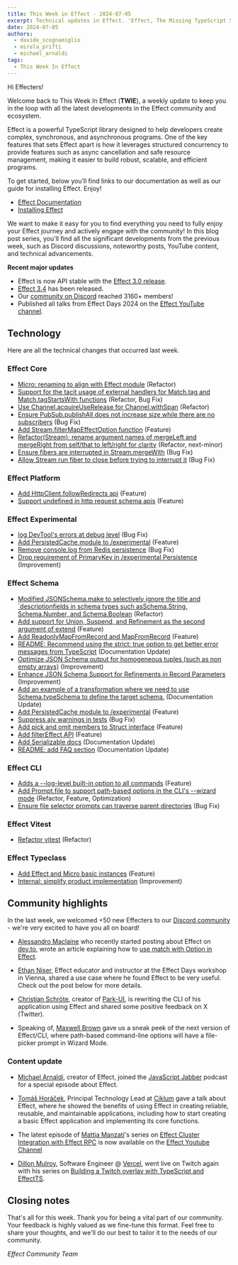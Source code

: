 ```yaml
---
title: This Week in Effect - 2024-07-05
excerpt: Technical updates in Effect. 'Effect, The Missing TypeScript Standard Library' by Tomáš Horáček.
date: 2024-07-05
authors:
  - davide_scognamiglio
  - mirela_prifti
  - michael_arnaldi
tags:
  - This Week In Effect
---
```



Hi Effecters!

Welcome back to This Week In Effect (**TWIE**), a weekly update to keep you in the loop with all the latest developments in the Effect community and ecosystem.

Effect is a powerful TypeScript library designed to help developers create complex, synchronous, and asynchronous programs. One of the key features that sets Effect apart is how it leverages structured concurrency to provide features such as async cancellation and safe resource management, making it easier to build robust, scalable, and efficient programs.

To get started, below you’ll find links to our documentation as well as our guide for installing Effect. Enjoy!

- [Effect Documentation](/docs/getting-started/introduction/)
- [Installing Effect](/docs/getting-started/installation/)

We want to make it easy for you to find everything you need to fully enjoy your Effect journey and actively engage with the community! In this blog post series, you'll find all the significant developments from the previous week, such as Discord discussions, noteworthy posts, YouTube content, and technical advancements.

**Recent major updates**

- Effect is now API stable with the [Effect 3.0 release](https://effect.website/blog/effect-3.0).
- [Effect 3.4](https://effect.website/blog/effect-3.3) has been released.
- Our [community on Discord](https://discord.gg/effect-ts) reached 3160+ members!
- Published all talks from Effect Days 2024 on the [Effect YouTube channel](https://www.youtube.com/@effect-ts).

## Technology

Here are all the technical changes that occurred last week.

### Effect Core

- [Micro: renaming to align with Effect module](https://github.com/Effect-TS/effect/pull/3096) (Refactor)
- [Support for the tacit usage of external handlers for Match.tag and Match.tagStartsWith functions](https://github.com/Effect-TS/effect/pull/3121) (Refactor, Bug Fix)
- [Use Channel.acquireUseRelease for Channel.withSpan](https://github.com/Effect-TS/effect/pull/3134) (Refactor)
- [Ensure PubSub.publishAll does not increase size while there are no subscribers](https://github.com/Effect-TS/effect/pull/3161) (Bug Fix)
- [Add Stream.filterMapEffectOption function](https://github.com/Effect-TS/effect/pull/3023) (Feature)
- [Refactor(Stream): rename argument names of mergeLeft and mergeRight from self/that to left/right for clarity](https://github.com/Effect-TS/effect/pull/3160) (Refactor, next-minor)
- [Ensure fibers are interrupted in Stream.mergeWith](https://github.com/Effect-TS/effect/pull/3175) (Bug Fix)
- [Allow Stream run fiber to close before trying to interrupt it](https://github.com/Effect-TS/effect/pull/3176) (Bug Fix)

### Effect Platform

- [Add HttpClient.followRedirects api](https://github.com/Effect-TS/effect/pull/3123) (Feature)
- [Support undefined in http request schema apis](https://github.com/Effect-TS/effect/pull/3136) (Feature)

### Effect Experimental

- [log DevTool's errors at debug level](https://github.com/Effect-TS/effect/pull/3138) (Bug Fix)
- [Add PersistedCache module to /experimental](https://github.com/Effect-TS/effect/pull/3149) (Feature)
- [Remove console.log from Redis persistence](https://github.com/Effect-TS/effect/pull/3150) (Bug Fix)
- [Drop requirement of PrimaryKey in /experimental Persistence](https://github.com/Effect-TS/effect/pull/3158) (Improvement)

### Effect Schema

- [Modified JSONSchema.make to selectively ignore the title and `descriptionfields in schema types such asSchema.String, Schema.Number, and Schema.Boolean](https://github.com/Effect-TS/effect/pull/3117) (Refactor)
- [Add support for Union, Suspend, and Refinement as the second argument of extend](https://github.com/Effect-TS/effect/pull/3125) (Feature)
- [Add ReadonlyMapFromRecord and MapFromRecord](https://github.com/Effect-TS/effect/pull/3130) (Feature)
- [README: Recommend using the strict: true option to get better error messages from TypeScript](https://github.com/Effect-TS/effect/pull/3132) (Documentation Update)
- [Optimize JSON Schema output for homogeneous tuples (such as non empty arrays)](https://github.com/Effect-TS/effect/pull/3139) (Improvement)
- [Enhance JSON Schema Support for Refinements in Record Parameters](https://github.com/Effect-TS/effect/pull/3143) (Improvement)
- [Add an example of a transformation where we need to use Schema.typeSchema to define the target schema.](https://github.com/Effect-TS/effect/pull/3145) (Documentation Update)
- [Add PersistedCache module to /experimental](https://github.com/Effect-TS/effect/pull/3149) (Feature)
- [Suppress ajv warnings in tests](https://github.com/Effect-TS/effect/pull/3151) (Bug Fix)
- [Add pick and omit members to Struct interface](https://github.com/Effect-TS/effect/pull/3163) (Feature)
- [Add filterEffect API](https://github.com/Effect-TS/effect/pull/3166) (Feature)
- [Add Serializable docs](https://github.com/Effect-TS/effect/pull/3148) (Documentation Update)
- [README: add FAQ section](https://github.com/Effect-TS/effect/pull/3178) (Documentation Update)

### Effect CLI

- [Adds a --log-level built-in option to all commands](https://github.com/Effect-TS/effect/pull/3107) (Feature)
- [Add Prompt.file to support path-based options in the CLI's --wizard mode](https://github.com/Effect-TS/effect/pull/3153) (Refactor, Feature, Optimization)
- [Ensure file selector prompts can traverse parent directories](https://github.com/Effect-TS/effect/pull/3167) (Bug Fix)

### Effect Vitest

- [Refactor vitest](https://github.com/Effect-TS/effect/pull/3122) (Refactor)

### Effect Typeclass

- [Add Effect and Micro basic instances](https://github.com/Effect-TS/effect/pull/3169) (Feature)
- [Internal: simplify product implementation](https://github.com/Effect-TS/effect/pull/3177) (Improvement)

## Community highlights

In the last week, we welcomed +50 new Effecters to our [Discord community](https://discord.gg/effect-ts) - we're very excited to have you all on board!

- [Alessandro Maclaine](https://dev.to/almaclaine) who recently started posting about Effect on [dev.to](https://dev.to/), wrote an article explaining how to [use match with Option in Effect](https://dev.to/almaclaine/using-match-with-option-in-effect-1ho9).

- [Ethan Niser](https://x.com/ethanniser), Effect educator and instructor at the Effect Days workshop in Vienna, shared a use case where he found Effect to be very useful. Check out the post below for more details.

<Tweet id="1808266920615202848" />

- [Christian Schröte](https://x.com/grizzly_codes), creator of [Park-UI](https://park-ui.com/), is rewriting the CLI of his application using Effect and shared some positive feedback on X (Twitter).

<Tweet id="1808215848164704625" />

- Speaking of, [Maxwell Brown](https://x.com/imax153) gave us a sneak peek of the next version of Effect/CLI, where path-based command-line options will have a file-picker prompt in Wizard Mode.

<Tweet id="1808625323853930923" />

### Content update

- [Michael Arnaldi](https://x.com/MichaelArnaldi), creator of Effect, joined the [JavaScript Jabber](https://x.com/JSJabber) podcast for a special episode about Effect.

<Tweet id="1807814969368691172" />

- [Tomáš Horáček](https://x.com/heracek), Principal Technology Lead at [Ciklum](https://www.ciklum.com/) gave a talk about Effect, where he showed the benefits of using Effect in creating reliable, reusable, and maintainable applications, including how to start creating a basic Effect application and implementing its core functions.

<YouTube
  id="https://www.youtube.com/embed/Mikn2MXPaNg?si=GLxrE0wre1kpLoKc"
  title="Effect: The Missing TypeScript Standard Library"
/>

- The latest episode of [Mattia Manzati](https://twitter.com/MattiaManzati)'s series on [Effect Cluster Integration with Effect RPC](https://www.youtube.com/watch?v=8WanmCpq_Mw&t=3s) is now available on the [Effect Youtube Channel](https://www.youtube.com/@effect-ts)

<YouTube
  id="https://www.youtube.com/embed/_TB2gpOSrDo?si=_gnnoazAk5uwOF05"
  title="Effect Cluster | Cleanup over cluster examples by Mattia Manzati"
/>

- [Dillon Mulroy](https://twitter.com/dillon_mulroy), Software Engineer @ [Vercel](https://vercel.com), went live on Twitch again with his series on [Building a Twitch overlay with TypeScript and EffectTS](https://www.twitch.tv/dmmulroy/videos).

<TwitchPlayerNonInteractive video="2188943846" />

## Closing notes

That's all for this week. Thank you for being a vital part of our community. Your feedback is highly valued as we fine-tune this format. Feel free to share your thoughts, and we'll do our best to tailor it to the needs of our community.

_Effect Community Team_
